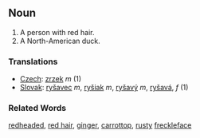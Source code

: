 ==Noun==

# A person with red hair.
# A North-American duck.

===Translations===

*[[Czech]]: [[zrzek]] ''m'' (1)
*[[Slovak]]: [[ryšavec]] ''m'', [[ryšiak]] ''m'', [[ryšavý]] ''m'', [[ryšavá]], ''f'' (1)

===Related Words===
[[redheaded]], [[red hair]], [[ginger]], [[carrottop]], [[rusty]]
[[freckleface]]